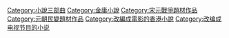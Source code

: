 [[Category:小說三部曲|Category:小說三部曲]]
[[Category:金庸小說|Category:金庸小說]]
[[Category:宋元戰爭題材作品|Category:宋元戰爭題材作品]]
[[Category:元朝民變題材作品|Category:元朝民變題材作品]]
[[Category:改編成電影的香港小說|Category:改編成電影的香港小說]]
[[Category:改编成电视节目的小说|Category:改编成电视节目的小说]]

{{Cat main|射鵰三部曲}}